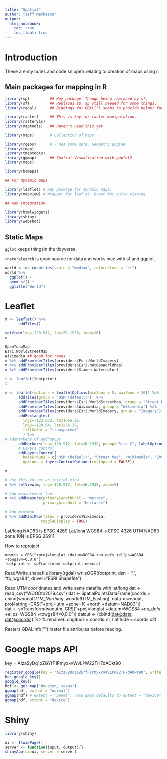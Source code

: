 ```yaml
---
title: "Spatial"
author: "Jeff Matheson"
output: 
  html_notebook:
    toc: true
    toc_float: true
---
```


# Introduction

These are my notes and code snippets relating to creation of maps using r.

## Main packages for mapping in R
```r
library(sp)         ## Key package. Though being replaced by sf.
library(sf)         ## Replaces sp. sp still needed for some things.
library(rgdal)      ## Bindings for GDAL(?) seems to provide helper functions

library(raster)     ## This is key for raster manipulation.
library(rasterVis)
library(maptools)   ## Haven't used this yet

library(maps)       # Collection of maps

library(rgeos)      # ? Has some data. Geometry Engine
library(tmap)
library(tmaptools)
library(ggmap)      ## Spatial Visualization with ggplot2
library(maps)

library(bcmaps)
```

```r
## For dynamic maps

library(leaflet) # Key package for dynamic maps. 
library(mapview) # Wrapper for leaflet. Great for quick viewing.

## Web integration

library(htmlwidgets) 
library(shiny) 
library(webshot)
```
## Static Maps

`gglot` keeps thingsin the tidyverse.

`rnaturalearth` is good source for data and works nice with sf and ggplot.

```r
world <- ne_countries(scale = "medium", returnclass = "sf")
world %>% 
  ggplot() +
  geom_sf() +
  ggtitle("World")

```


# Leaflet
```r
m <- leaflet() %>% 
      addTiles() 

setView(lng=-120.912, lat=56.1938, zoom=16)
m

OpenTopoMap  
Esri.WorldStreetMap  
Wikimedia ## good for roads  
m %>% addProviderTiles(providers$Esri.WorldImagery)  
m %>% addProviderTiles(providers$Esri.NatGeoWorldMap)  
m %>% addProviderTiles(providers$Stamen.Watercolor)  

t <- leaflet(footprint)
t

m <- leaflet(options = leafletOptions(minZoom = 5, maxZoom = 30)) %>% 
      addTiles(group = "OSM (default)")  %>%   
      addProviderTiles(providers$Esri.WorldStreetMap, group = "Street Map") %>%    
      addProviderTiles(providers$Wikimedia, group = "Wikimedia") %>%
      addProviderTiles(providers$Esri.WorldImagery, group = "Imagery") %>%
      addRectangles(
        lng1=-122.032, lat1=55.85,
        lng2=-120.64, lat2=56.37,
        fillColor = "transparent"
        ) %>%
# addMarkers of addPopups  
      addMarkers(lng=-120.912, lat=56.1938, popup="Site C", labelOptions(sticky=FALSE)) %>%
      # Layers control
      addLayersControl(
        baseGroups = c("OSM (default)", "Street Map", "Wikimedia", "Imagery"),
        options = layersControlOptions(collapsed = FALSE))

m

# Use this to set an initial view. 
m %>% setView(m, lng=-120.912, lat=56.1938, zoom=8)

# Add measurement tool
m %>% addMeasure(primaryLengthUnit = "metres",
                 primaryAreaUnit = "hectares")

# Add minimap
m %>% addMiniMap(tiles = providers$Wikimedia,
                toggleDisplay = TRUE)
```




Lat/long NAD83 is EPSG 4269 Lat/long WGS84 is EPSG 4326 UTM NAD83 zone 10N is EPSG 26911

How to reproject

    newcrs = CRS("+proj=longlat +datum=WGS84 +no_defs +ellps=WGS84 +towgs84=0,0,0")
    footprint <- spTransform(footprint, newcrs)

Read/Write shapefile library(rgdal) writeOGR(footprint, dsn = ".", "fp\_wgs84", driver="ESRI Shapefile")

Read UTM cooridnates and write same datafile with lat/long dat \<- read\_csv("WOODto2019.csv") dat \<- SpatialPointsDataFrame(coords = cbind(woodat$UTM\_Northing, woodat$UTM\_Easting), data = woodat, proj4string=CRS("+proj=utm +zone=10 +north +datum=NAD83"))  
dat \<- spTransform(wooutm, CRS("+proj=longlat +datum=WGS84 +no\_defs +ellps=WGS84 +towgs84=0,0,0")) datout \<- (cbind([dat\@data](mailto:dat@data), [dat\@coords](mailto:dat@coords))) %\>% rename(Longitude = coords.x1, Latitude = coords.x2)

Rasters GDALinfo("") raster file attributes before reading.


# Google maps API 
key = AIzaSyDq1pZGYfF1PmyxxvWvLPW22TH7dAOkt90

```r
register_google(key = "AIzaSyDq1pZGYfF1PmyxxvWvLPW22TH7dAOkt90", write = TRUE)
has_google_key()
google_key()
hdf <- get_map("houston, texas")
ggmap(hdf, extent = "normal")
ggmap(hdf) # extent = "panel", note qmap defaults to extent = "device"
ggmap(hdf, extent = "device")

```
# Shiny

```r
library(shiny)

ui <- fluidPage()
server <- function(input, output){}
shinyApp(ui=ui, server = server)


```
